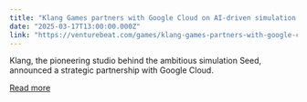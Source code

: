```yaml
---
title: "Klang Games partners with Google Cloud on AI-driven simulation game Seed"
date: "2025-03-17T13:00:00.000Z"
link: "https://venturebeat.com/games/klang-games-partners-with-google-cloud-on-ai-driven-simulation-game-seed/"
---
```


Klang, the pioneering studio behind the ambitious simulation Seed, announced a strategic partnership with Google Cloud.

[Read more](https://venturebeat.com/games/klang-games-partners-with-google-cloud-on-ai-driven-simulation-game-seed/)
